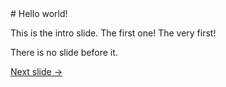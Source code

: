 

<Meta title="Slide 1" />

<Slide>
  # Hello world!

  This is the intro slide. The first one! The very first!

  There is no slide before it.

  [Next slide →](?path=/docs/slide-2--docs)
</Slide>
